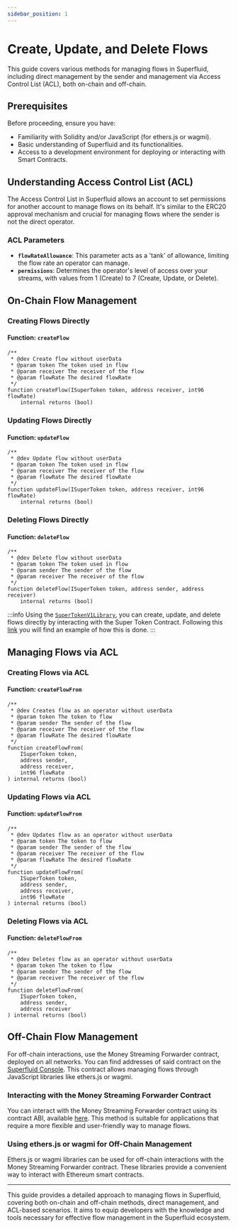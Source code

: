 ```yaml
---
sidebar_position: 1
---
```


# Create, Update, and Delete Flows

This guide covers various methods for managing flows in Superfluid, including direct management by the sender and management via Access Control List (ACL), both on-chain and off-chain.

## Prerequisites

Before proceeding, ensure you have:

* Familiarity with Solidity and/or JavaScript (for ethers.js or wagmi).
* Basic understanding of Superfluid and its functionalities.
* Access to a development environment for deploying or interacting with Smart Contracts.

## Understanding Access Control List (ACL)

The Access Control List in Superfluid allows an account to set permissions for another account to manage flows on its behalf. It's similar to the ERC20 approval mechanism and crucial for managing flows where the sender is not the direct operator.

### ACL Parameters

* **`flowRateAllowance`**: This parameter acts as a 'tank' of allowance, limiting the flow rate an operator can manage.
* **`permissions`**: Determines the operator's level of access over your streams, with values from 1 (Create) to 7 (Create, Update, or Delete).

## On-Chain Flow Management

### Creating Flows Directly

#### Function: `createFlow`

```solidity
/**
 * @dev Create flow without userData
 * @param token The token used in flow
 * @param receiver The receiver of the flow
 * @param flowRate The desired flowRate
 */
function createFlow(ISuperToken token, address receiver, int96 flowRate)
    internal returns (bool)
```

### Updating Flows Directly

#### Function: `updateFlow`

```solidity
/**
 * @dev Update flow without userData
 * @param token The token used in flow
 * @param receiver The receiver of the flow
 * @param flowRate The desired flowRate
 */
function updateFlow(ISuperToken token, address receiver, int96 flowRate)
    internal returns (bool)
```

### Deleting Flows Directly

#### Function: `deleteFlow`

```solidity
/**
 * @dev Delete flow without userData
 * @param token The token used in flow
 * @param sender The sender of the flow
 * @param receiver The receiver of the flow
 */
function deleteFlow(ISuperToken token, address sender, address receiver)
    internal returns (bool)
```

:::info
Using the [`SuperTokenV1Library`](https://github.com/superfluid-finance/protocol-monorepo/blob/dev/packages/ethereum-contracts/contracts/apps/SuperTokenV1Library.sol), you can create, update, and delete flows directly by interacting with the Super Token Contract. Following this [link](https://github.com/superfluid-finance/super-examples/blob/0b90a34602dc9cab4a10ac59aefebef1bf5384cd/projects/tradeable-cashflow/contracts/RedirectAll.sol#L148) you will find an example of how this is done.
:::

## Managing Flows via ACL

### Creating Flows via ACL

#### Function: `createFlowFrom`

```solidity
/**
 * @dev Creates flow as an operator without userData
 * @param token The token to flow
 * @param sender The sender of the flow
 * @param receiver The receiver of the flow
 * @param flowRate The desired flowRate
 */
function createFlowFrom(
    ISuperToken token,
    address sender,
    address receiver,
    int96 flowRate
) internal returns (bool)
```

### Updating Flows via ACL

#### Function: `updateFlowFrom`

```solidity
/**
 * @dev Updates flow as an operator without userData
 * @param token The token to flow
 * @param sender The sender of the flow
 * @param receiver The receiver of the flow
 * @param flowRate The desired flowRate
 */
function updateFlowFrom(
    ISuperToken token,
    address sender,
    address receiver,
    int96 flowRate
) internal returns (bool)
```

### Deleting Flows via ACL

#### Function: `deleteFlowFrom`

```solidity
/**
 * @dev Deletes flow as an operator without userData
 * @param token The token to flow
 * @param sender The sender of the flow
 * @param receiver The receiver of the flow
 */
function deleteFlowFrom(
    ISuperToken token,
    address sender,
    address receiver
) internal returns (bool)
```

## Off-Chain Flow Management

For off-chain interactions, use the Money Streaming Forwarder contract, deployed on all networks. You can find addresses of said contract on the [Superfluid Console](https://console.superfluid.finance/matic/protocol). This contract allows managing flows through JavaScript libraries like ethers.js or wagmi.

### Interacting with the Money Streaming Forwarder Contract

You can interact with the Money Streaming Forwarder contract using its contract ABI, available [here](https://github.com/superfluid-finance/superfluid-club-monorepo/blob/master/apps/app/src/abis/CFAv1Forwarder.ts). This method is suitable for applications that require a more flexible and user-friendly way to manage flows.

### Using ethers.js or wagmi for Off-Chain Management

Ethers.js or wagmi libraries can be used for off-chain interactions with the Money Streaming Forwarder contract. These libraries provide a convenient way to interact with Ethereum smart contracts.

---

This guide provides a detailed approach to managing flows in Superfluid, covering both on-chain and off-chain methods, direct management, and ACL-based scenarios. It aims to equip developers with the knowledge and tools necessary for effective flow management in the Superfluid ecosystem.